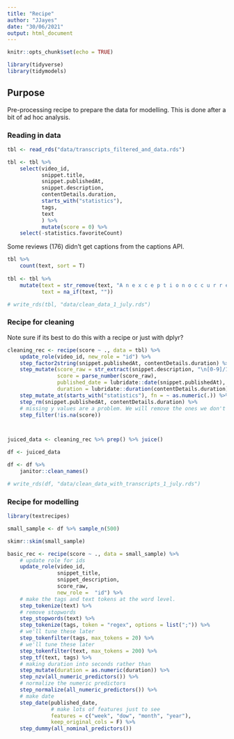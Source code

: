 ```yaml
---
title: "Recipe"
author: "JJayes"
date: "30/06/2021"
output: html_document
---
```


```r
knitr::opts_chunk$set(echo = TRUE)

library(tidyverse)
library(tidymodels)
```

## Purpose

Pre-processing recipe to prepare the data for modelling. This is done after a bit of ad hoc analysis.

### Reading in data

```r
tbl <- read_rds("data/transcripts_filtered_and_data.rds")

tbl <- tbl %>% 
    select(video_id,
           snippet.title,
           snippet.publishedAt,
           snippet.description,
           contentDetails.duration,
           starts_with("statistics"),
           tags,
           text
           ) %>% 
           mutate(score = 0) %>% 
    select(-statistics.favoriteCount)

```

Some reviews (176) didn't get captions from the captions API. 

```r
tbl %>%
    count(text, sort = T)
    
tbl <- tbl %>%
    mutate(text = str_remove(text, "A n e x c e p t i o n o c c u r r e d"),
           text = na_if(text, ""))

# write_rds(tbl, "data/clean_data_1_july.rds")
```

### Recipe for cleaning

Note sure if its best to do this with a recipe or just with dplyr?

```r
cleaning_rec <- recipe(score ~ ., data = tbl) %>% 
    update_role(video_id, new_role = "id") %>% 
    step_factor2string(snippet.publishedAt, contentDetails.duration) %>% 
    step_mutate(score_raw = str_extract(snippet.description, "\n[0-9]/10|\n10/10|CLASSIC"),
                score = parse_number(score_raw),
                published_date = lubridate::date(snippet.publishedAt),
                duration = lubridate::duration(contentDetails.duration)) %>% 
    step_mutate_at(starts_with("statistics"), fn = ~ as.numeric(.)) %>% 
    step_rm(snippet.publishedAt, contentDetails.duration) %>% 
    # missing y values are a problem. We will remove the ones we don't have scores for, and the ones which are rated "CLASSIC".
    step_filter(!is.na(score))



juiced_data <- cleaning_rec %>% prep() %>% juice()

df <- juiced_data

df <- df %>% 
    janitor::clean_names()

# write_rds(df, "data/clean_data_with_transcripts_1_july.rds")
```

### Recipe for modelling

```r
library(textrecipes)

small_sample <- df %>% sample_n(500)

skimr::skim(small_sample)

basic_rec <- recipe(score ~ ., data = small_sample) %>% 
    # update role for ids
    update_role(video_id, 
                snippet_title, 
                snippet_description, 
                score_raw, 
                new_role =  "id") %>% 
    # make the tags and text tokens at the word level.
    step_tokenize(text) %>% 
    # remove stopwords
    step_stopwords(text) %>% 
    step_tokenize(tags, token = "regex", options = list(";")) %>% 
    # we'll tune these later
    step_tokenfilter(tags, max_tokens = 20) %>% 
    # we'll tune these later
    step_tokenfilter(text, max_tokens = 200) %>% 
    step_tf(text, tags) %>% 
    # making duration into seconds rather than 
    step_mutate(duration = as.numeric(duration)) %>% 
    step_nzv(all_numeric_predictors()) %>% 
    # normalize the numeric predictors
    step_normalize(all_numeric_predictors()) %>% 
    # make date
    step_date(published_date, 
              # make lots of features just to see
              features = c("week", "dow", "month", "year"),
              keep_original_cols = F) %>% 
    step_dummy(all_nominal_predictors())

```
